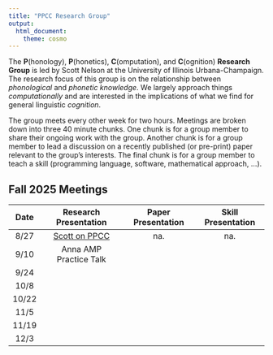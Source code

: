 ```yaml
---
title: "PPCC Research Group"
output: 
  html_document: 
    theme: cosmo
---
```


The **P**(honology), **P**(honetics), **C**(omputation), and **C**(ognition) **Research Group** is led 
by Scott Nelson at the University of Illinois Urbana-Champaign.  The research focus of this group is on the relationship between *phonological* and *phonetic knowledge*. We largely approach things *computationally* and are interested in the implications of what we find for general linguistic *cognition*. 

The group meets every other week for two hours. 
Meetings are broken down into three 40 minute chunks.
One chunk is for a group member to share their ongoing work with the group.
Another chunk is for a group member to lead a discussion on a recently published (or pre-print) paper
relevant to the group's interests.
The final chunk is for a group member to teach a skill (programming language, software, mathematical approach, ...).

## Fall 2025 Meetings

|Date|Research Presentation| Paper Presentation| Skill Presentation|
|:---:|:---:|:---:|:---:|
|8/27|[Scott on PPCC](PPCC/Intro-2025.pdf) |na.|na.|
|9/10|Anna AMP Practice Talk|||
|9/24||||
|10/8||||
|10/22||||
|11/5||||
|11/19||||
|12/3||||